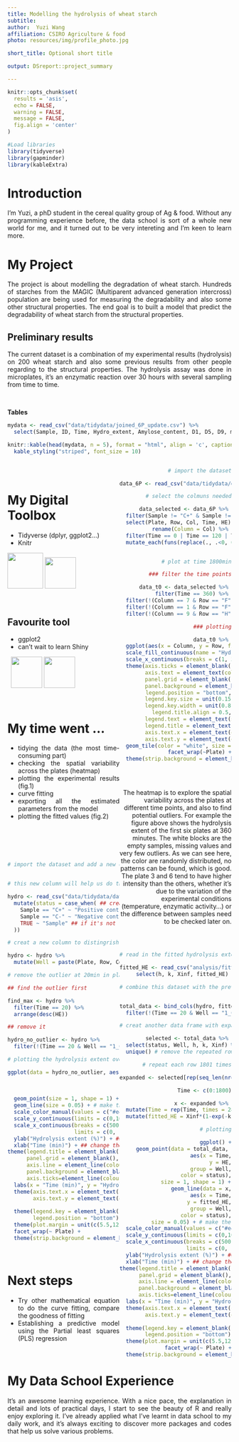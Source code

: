 ```yaml
---
title: Modelling the hydrolysis of wheat starch
subtitle: 
author:  Yuzi Wang
affiliation: CSIRO Agriculture & food
photo: resources/img/profile_photo.jpg

short_title: Optional short title

output: DSreport::project_summary

---
```

```r
knitr::opts_chunk$set(
  results = 'asis',
  echo = FALSE,
  warning = FALSE,
  message = FALSE,
  fig.align = 'center'
)

#Load libraries
library(tidyverse)
library(gapminder)
library(kableExtra)
```

<style>
body {
text-align: justify}
</style>

# Introduction

I'm Yuzi, a phD student in the cereal quality group of Ag & food. Without any programming experience before, the data school is sort of a whole new world for me, and it turned out to be very intereting and I'm keen to learn more.

# My Project

The project is about modelling the degradation of wheat starch. Hundreds of starches from the MAGIC (Multiparent advanced generation intercross) population are being used for measuring the degradability and also some other structural properties. The end goal is to built a model that predict the degradability of wheat starch from the structural properties.   

## Preliminary results

The current dataset is a combination of my experimental results (hydrolysis) on 200 wheat starch and also some previous results from other people regarding to the structural properties. The hydrolysis assay was done in microplates, it's an enzymatic reaction over 30 hours with several sampling from time to time.

<br/>

**Tables**
```r

mydata <- read_csv("data/tidydata/joined_6P_update.csv") %>% 
  select(Sample, ID, Time, Hydro_extent, Amylose_content, D1, D5, D9, mean_Peak, mean_Trough, mean_Final, low_dp, medium_dp, high_dp)

knitr::kable(head(mydata, n = 5), format = "html", align = 'c', caption = "Structural and functional properties of wheat starch") %>% 
  kable_styling("striped", font_size = 10)
```

<style> 
.column-left{float: left; width: 50%; text-align: left;}
.column-right{float: right;width: 50%;text-align: right}
</style>


<div class="column-left">

&nbsp;

# My Digital Toolbox

- Tidyverse (dplyr, ggplot2...)
- Knitr

![](resources/img/tidyverse.png){width=80px}
![](https://ih0.redbubble.net/image.543341178.1637/flat,800x800,070,f.jpg){width=70px}

&nbsp;

## Favourite tool 

- ggplot2
- can't wait to learn Shiny

&nbsp; ![](https://raw.githubusercontent.com/tidyverse/ggplot2/master/man/figures/logo.png){width=70px}
![](https://teachdatascience.com/post/shiny1/shinyhex.jpg){width=70px}

</div>

<div class="column-right"> 

```r


# import the dataset

data_6P <- read_csv("data/tidydata/data_6P_cal_3nd.csv")

# select the colmuns needed

data_selected <- data_6P %>% 
  filter(Sample != "C+" & Sample != "C-") %>%  # remove the control samples 
  select(Plate, Row, Col, Time, HE) %>% 
  rename(Column = Col) %>% 
  filter(Time == 0 | Time == 120 | Time == 240 | Time == 360 | Time == 1440 |Time == 1800) %>% 
  mutate_each(funs(replace(., .<0, 0))) # replace the negtive values by 0


# plot at time 1800min

### filter the time points

data_t0 <- data_selected %>% 
  filter(Time == 360) %>% 
  filter(!(Column == 7 & Row == "F" & Plate == 6)) %>% # remove an "outlier"
  filter(!(Column == 1 & Row == "F" & Plate == 1)) %>% # remove an "outlier"
  filter(!(Column == 9 & Row == "H" & Plate == 6)) # remove an "outlier"

### plotting

data_t0 %>% 
  ggplot(aes(x = Column, y = Row, fill = HE)) + 
  scale_fill_continuous(name = "Hydrolysis extent", type = "viridis") +
  scale_x_continuous(breaks = c(1, 3, 5, 7, 9, 11)) +
  theme(axis.ticks = element_blank(),
        axis.text = element_text(color = "black"),
        panel.grid = element_blank(),
        panel.background = element_blank(),
        legend.position = "bottom",
        legend.key.size = unit(0.15, "cm"),
        legend.key.width = unit(0.8, "cm"),
        legend.title.align = 0.5,
        legend.text = element_text(size = 7),
        legend.title = element_text(size = 9),
        axis.text.x = element_text(color="black", size=7), 
        axis.text.y = element_text(color="black", size=7)) +
  geom_tile(color = "white", size = 0.1) +
  facet_wrap(~Plate) +
  theme(strip.background = element_blank())



```

<br/>

<style>
body {
text-align: justify}
</style>

The heatmap is to explore the spatial variability across the plates at different time points, and also to find potential outliers. For example the figure above shows the hydrolysis extent of the first six plates at 360 minutes. The white blocks are the empty samples, missing  values and very few outliers. As we can see here, the color are randomly distributed, no patterns can be found, which is good. The plate 3 and 6 tend to have higher intensity than the others, whether it's due to the variation of the experimental conditions (temperature, enzymatic activity...) or the difference between samples need to be checked later on.     


</div>

&nbsp;
&nbsp;
&nbsp;
&nbsp;
&nbsp;
&nbsp;


# My time went ...

- tidying the data (the most time-consuming part)
- checking the spatial variability across the plates (heatmap)
- plotting the experimental results (fig.1)
- curve fitting 
- exporting all the estimated parameters from the model
- plotting the fitted values (fig.2)

<style> 
.column-left{float: left; width: 50%; text-align: left;}
.column-right{float: right;width: 50%;text-align: right}
</style>

<div class="column-left">

<br/>
<br/>
<br/>

```r


# import the dataset and add a new colume


# this new column will help us do the plot

hydro <- read_csv("data/tidydata/data_6P_cal_3nd.csv")%>% 
  mutate(status = case_when( ## creat a new column to classify three different conditions
    Sample == "C+" ~ "Positive control", ## if the sample name is C+, give it pos_control
    Sample == "C-" ~ "Negative control", ## if the sample name is C-, give it neg_control
    TRUE ~ "Sample" ## if it's not the cases above, give it other
  )) 

# creat a new column to distingrish each sample 

hydro <- hydro %>% 
  mutate(Well = paste(Plate, Row, Col, sep = "_")) 

# remove the outlier at 20min in plate 1

## find the outlier first

find_max <- hydro %>% 
  filter(Time == 20) %>% 
  arrange(desc(HE))

## remove it

hydro_no_outlier <- hydro %>% 
  filter(!(Time == 20 & Well == "1_C_11"))

# plotting the hydrolysis extent overtime

ggplot(data = hydro_no_outlier, aes(x = Time, 
                                    y = HE,
                                    group = Well,
                                    color = status)) +
  geom_point(size = 1, shape = 1) + ## use hollow circles by "shape = 1"
  geom_line(size = 0.05) + # make the line thinner
  scale_color_manual(values = c("#e41a1c", "#4daf4a", "#377eb8")) +
  scale_y_continuous(limits = c(0,100), expand = c(0, 0)) + ## set the range of the y axis with no more expand
  scale_x_continuous(breaks = c(500, 1500),
                     limits = c(0, 1900), expand = c(0, 0)) +
  ylab("Hydrolysis extent (%)") + ## change the label for the y axis
  xlab("Time (min)") + ## change the name of the x axis
theme(legend.title = element_blank(),
      panel.grid = element_blank(),
      axis.line = element_line(colour = "black", size = 0.5),
      panel.background = element_blank(),
      axis.ticks=element_line(colour="black", size=.5)) +
  labs(x = "Time (min)", y = "Hydrolysis extent (%)") +
  theme(axis.text.x = element_text(color="black", size=7), 
        axis.text.y = element_text(color="black", size=7)) +
  
  theme(legend.key = element_blank(),
        legend.position = "bottom") +
  theme(plot.margin = unit(c(5.5,12,5.5,5.5), "pt")) + ## set the margin
  facet_wrap(~ Plate) +
  theme(strip.background = element_blank())
```

</div>

<div class="column-right">

<br/>

```r

# read in the fitted hydrolysis extent dataset

fitted_HE <- read_csv("analysis/fitted_HE.csv") %>% 
  select(h, k, Xinf, fitted_HE) 

# combine this dataset with the previous dataset


total_data <- bind_cols(hydro, fitted_HE) %>% 
  filter(!(Time == 20 & Well == "1_C_11")) # remember to remove this outlier

# creat another data frame with expanded rows 

selected <- total_data %>% 
  select(status, Well, h, k, Xinf) %>% 
  unique() # remove the repeated rows

# repeat each row 1801 times

expanded <- selected[rep(seq_len(nrow(selected)), each = 1801), ] 

Time <- c(0:1800)

x <- expanded %>% 
  mutate(Time = rep(Time, times = 283)) %>% 
  mutate(fitted_HE = Xinf*(1-exp(-k*Time**(1-h))))

# plotting

  ggplot() +
  geom_point(data = total_data, 
             aes(x = Time,
                 y = HE,
                 group = Well,
                 color = status),
             size = 1, shape = 1) + ## use hollow circles by "shape = 1"
    geom_line(data = x,
          aes(x = Time,
              y = fitted_HE,
              group = Well,
              color = status),
          size = 0.05) + # make the line thinner
  scale_color_manual(values = c("#e41a1c", "#4daf4a", "#377eb8")) +
  scale_y_continuous(limits = c(0,100), expand = c(0, 0)) + ## set the range of the y axis with no more expand
  scale_x_continuous(breaks = c(500, 1500),
                     limits = c(0, 1900), expand = c(0, 0)) +
  ylab("Hydrolysis extent (%)") + ## change the label for the y axis
  xlab("Time (min)") + ## change the name of the x axis
theme(legend.title = element_blank(),
      panel.grid = element_blank(),
      axis.line = element_line(colour = "black", size = 0.5),
      panel.background = element_blank(),
      axis.ticks=element_line(colour="black", size=.5)) +
  labs(x = "Time (min)", y = "Hydrolysis extent (%)") +
  theme(axis.text.x = element_text(color="black", size=7), 
        axis.text.y = element_text(color="black", size=7)) +
  
  theme(legend.key = element_blank(),
        legend.position = "bottom") +
  theme(plot.margin = unit(c(5.5,12,5.5,5.5), "pt")) + ## set the margin
  facet_wrap(~ Plate) +
  theme(strip.background = element_blank())



```


</div>

&nbsp;
&nbsp;
&nbsp;
&nbsp;
&nbsp;
&nbsp;

# Next steps

- Try other mathematical equation to do the curve fitting, compare the goodness of fitting
- Establishing a predictive model using the Partial least squares (PLS) regression

&nbsp;
&nbsp;
&nbsp;
&nbsp;
&nbsp;
&nbsp;

# My Data School Experience

It's an awesome learning experience. With a nice pace, the explanation in detail and lots of practical days, I start to see the beauty of R and really enjoy exploring it. I've already applied what I've learnt in data school to my daily work, and it's always exciting to discover more packages and codes that help us solve various problems. 







